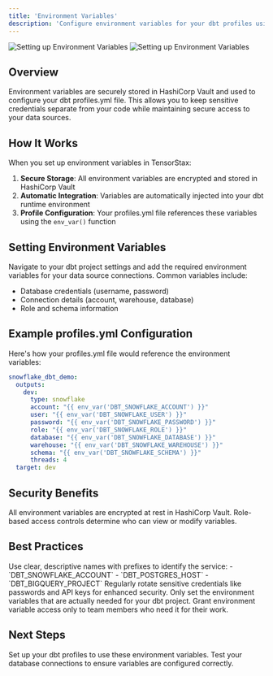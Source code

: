 ```yaml
---
title: 'Environment Variables'
description: 'Configure environment variables for your dbt profiles using HashiCorp Vault'
---
```


<img
  className="block dark:hidden"
  src="https://i.imgur.com/u9kaZmP.gif"
  alt="Setting up Environment Variables"
/>
<img
  className="hidden dark:block"
  src="https://i.imgur.com/u9kaZmP.gif"
  alt="Setting up Environment Variables"
/>

## Overview

Environment variables are securely stored in HashiCorp Vault and used to configure your dbt profiles.yml file. This allows you to keep sensitive credentials separate from your code while maintaining secure access to your data sources.

## How It Works

When you set up environment variables in TensorStax:

1. **Secure Storage**: All environment variables are encrypted and stored in HashiCorp Vault
2. **Automatic Integration**: Variables are automatically injected into your dbt runtime environment
3. **Profile Configuration**: Your profiles.yml file references these variables using the `env_var()` function

## Setting Environment Variables

Navigate to your dbt project settings and add the required environment variables for your data source connections. Common variables include:

- Database credentials (username, password)
- Connection details (account, warehouse, database)
- Role and schema information

## Example profiles.yml Configuration

Here's how your profiles.yml file would reference the environment variables:

```yaml
snowflake_dbt_demo:
  outputs:
    dev:
      type: snowflake
      account: "{{ env_var('DBT_SNOWFLAKE_ACCOUNT') }}"
      user: "{{ env_var('DBT_SNOWFLAKE_USER') }}"
      password: "{{ env_var('DBT_SNOWFLAKE_PASSWORD') }}"
      role: "{{ env_var('DBT_SNOWFLAKE_ROLE') }}"
      database: "{{ env_var('DBT_SNOWFLAKE_DATABASE') }}"
      warehouse: "{{ env_var('DBT_SNOWFLAKE_WAREHOUSE') }}"
      schema: "{{ env_var('DBT_SNOWFLAKE_SCHEMA') }}"
      threads: 4
  target: dev
```

## Security Benefits

<CardGroup cols={2}>
  <Card title="Encrypted Storage" icon="shield-check">
    All environment variables are encrypted at rest in HashiCorp Vault.
  </Card>
  <Card title="Access Control" icon="key">
    Role-based access controls determine who can view or modify variables.
  </Card>
</CardGroup>

## Best Practices

<AccordionGroup>
  <Accordion icon="naming" title="Variable Naming Convention">
    Use clear, descriptive names with prefixes to identify the service:
    - `DBT_SNOWFLAKE_ACCOUNT`
    - `DBT_POSTGRES_HOST`
    - `DBT_BIGQUERY_PROJECT`
  </Accordion>

  <Accordion icon="rotate" title="Regular Rotation">
    Regularly rotate sensitive credentials like passwords and API keys for enhanced security.
  </Accordion>

  <Accordion icon="eye-slash" title="Minimal Exposure">
    Only set the environment variables that are actually needed for your dbt project.
  </Accordion>

  <Accordion icon="users" title="Team Access">
    Grant environment variable access only to team members who need it for their work.
  </Accordion>
</AccordionGroup>

## Next Steps

<CardGroup cols={2}>
  <Card title="Configure Profiles" icon="gear" href="/dbt-setup">
    Set up your dbt profiles to use these environment variables.
  </Card>
  <Card title="Test Connections" icon="wifi" href="#">
    Test your database connections to ensure variables are configured correctly.
  </Card>
</CardGroup>